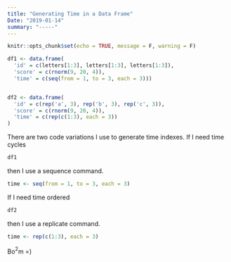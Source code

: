 ```yaml
---
title: "Generating Time in a Data Frame"
Date: "2019-01-14"
summary: "-----"
---
```


```r
knitr::opts_chunk$set(echo = TRUE, message = F, warning = F)
```

```r

df1 <- data.frame(
  'id' = c(letters[1:3], letters[1:3], letters[1:3]),
  'score' = c(rnorm(9, 20, 4)),
  'time' = c(seq(from = 1, to = 3, each = 3)))


df2 <- data.frame(
  'id' = c(rep('a', 3), rep('b', 3), rep('c', 3)),
  'score' = c(rnorm(9, 20, 4)),
  'time' = c(rep(c(1:3), each = 3))
)

```

There are two code variations I use to generate time indexes. If I need time cycles

```r

df1

```

then I use a sequence command.

```r

time <- seq(from = 1, to = 3, each = 3)
```

If I need time ordered

```r

df2
```

then I use a replicate command.

```r
time <- rep(c(1:3), each = 3)
```


Bo$^2$m =)
